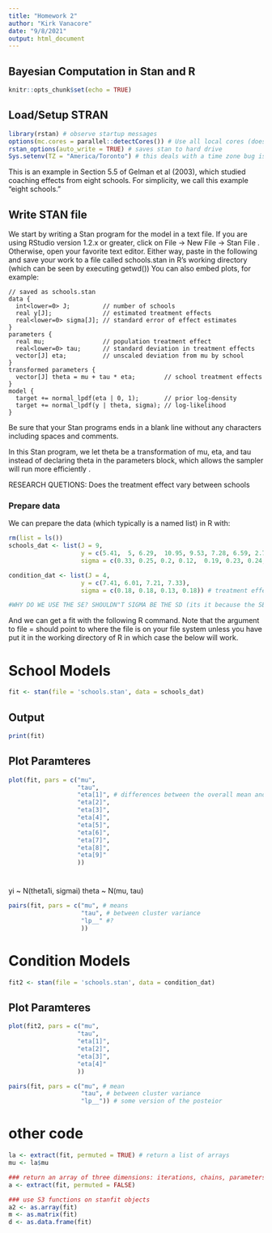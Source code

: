 ```yaml
---
title: "Homework 2"
author: "Kirk Vanacore"
date: "9/8/2021"
output: html_document
---
```

## Bayesian Computation in Stan and R 

```r
knitr::opts_chunk$set(echo = TRUE)

```

## Load/Setup STRAN

```r
library(rstan) # observe startup messages
options(mc.cores = parallel::detectCores()) # Use all local cores (does this work for all r packages?)
rstan_options(auto_write = TRUE) # saves stan to hard drive
Sys.setenv(TZ = "America/Toronto") # this deals with a time zone bug issue that was causes an error when running the model

```

This is an example in Section 5.5 of Gelman et al (2003), which studied coaching effects from eight schools. For simplicity, we call this example "eight schools."

## Write STAN file
We start by writing a Stan program for the model in a text file. If you are using RStudio version 1.2.x or greater, click on File -> New File -> Stan File . Otherwise, open your favorite text editor. Either way, paste in the following and save your work to a file called schools.stan in R's working directory (which can be seen by executing getwd())
You can also embed plots, for example:

```
// saved as schools.stan
data {
  int<lower=0> J;         // number of schools 
  real y[J];              // estimated treatment effects
  real<lower=0> sigma[J]; // standard error of effect estimates 
}
parameters {
  real mu;                // population treatment effect
  real<lower=0> tau;      // standard deviation in treatment effects
  vector[J] eta;          // unscaled deviation from mu by school
}
transformed parameters {
  vector[J] theta = mu + tau * eta;        // school treatment effects
}
model {
  target += normal_lpdf(eta | 0, 1);       // prior log-density
  target += normal_lpdf(y | theta, sigma); // log-likelihood
}
```

Be sure that your Stan programs ends in a blank line without any characters including spaces and comments.

In this Stan program, we let theta be a transformation of mu, eta, and tau instead of declaring theta in the parameters block, which allows the sampler will run more efficiently . 

RESEARCH QUETIONS:
Does the treatment effect vary between schools 

### Prepare data
We can prepare the data (which typically is a named list) in R with:
```r
rm(list = ls())
schools_dat <- list(J = 9, 
                    y = c(5.41,  5, 6.29,  10.95, 9.53, 7.28, 6.59, 2.72, 6.94), 
                    sigma = c(0.33, 0.25, 0.2, 0.12,  0.19, 0.23, 0.24, 0.22, 0.17)) # treatment effects for each school

condition_dat <- list(J = 4, 
                    y = c(7.41, 6.01, 7.21, 7.33), 
                    sigma = c(0.18, 0.18, 0.13, 0.18)) # treatment effects for each school

#WHY DO WE USE THE SE? SHOULDN"T SIGMA BE THE SD (its it because the SE takes into account sample size?)

```

And we can get a fit with the following R command. Note that the argument to file = should point to where the file is on your file system unless you have put it in the working directory of R in which case the below will work.

# School Models
```r
fit <- stan(file = 'schools.stan', data = schools_dat)
```



## Output 
```R
print(fit)
```

## Plot Paramteres
```R

plot(fit, pars = c("mu",
                   "tau",
                   "eta[1]", # differences between the overall mean and the cluster mean 
                   "eta[2]",
                   "eta[3]",
                   "eta[4]",
                   "eta[5]",
                   "eta[6]",
                   "eta[7]",
                   "eta[8]",
                   "eta[9]"
                   ))


```

# 
yi ~ N(theta1i, sigmai)
theta ~ N(mu, tau)



```R

pairs(fit, pars = c("mu", # means 
                    "tau", # between cluster variance
                    "lp__" #?
                    ))

```

# Condition Models
```r
fit2 <- stan(file = 'schools.stan', data = condition_dat)
```


## Plot Paramteres
```R

plot(fit2, pars = c("mu",
                   "tau",
                   "eta[1]",
                   "eta[2]",
                   "eta[3]",
                   "eta[4]"
                   ))


```
```R
pairs(fit, pars = c("mu", # mean
                    "tau", # between cluster variance
                    "lp__")) # some version of the posteior 
```


# other code
```R

la <- extract(fit, permuted = TRUE) # return a list of arrays 
mu <- la$mu 

### return an array of three dimensions: iterations, chains, parameters 
a <- extract(fit, permuted = FALSE) 

### use S3 functions on stanfit objects
a2 <- as.array(fit)
m <- as.matrix(fit)
d <- as.data.frame(fit)

```